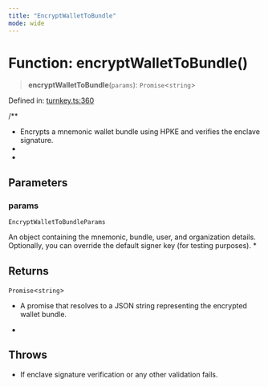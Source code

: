 ```yaml
---
title: "EncryptWalletToBundle"
mode: wide
---
```

  
# Function: encryptWalletToBundle()

> **encryptWalletToBundle**(`params`): `Promise`\<`string`\>

Defined in: [turnkey.ts:360](https://github.com/tkhq/sdk/blob/ee72856c3f450731d7501ab05001215768b71500/packages/crypto/src/turnkey.ts#L360)

/**
 * Encrypts a mnemonic wallet bundle using HPKE and verifies the enclave signature.
 *
 *

## Parameters

### params

`EncryptWalletToBundleParams`

An object containing the mnemonic, bundle, user, and organization details. Optionally, you can override the default signer key (for testing purposes).
 *

## Returns

`Promise`\<`string`\>

- A promise that resolves to a JSON string representing the encrypted wallet bundle.
 *

## Throws

- If enclave signature verification or any other validation fails.
